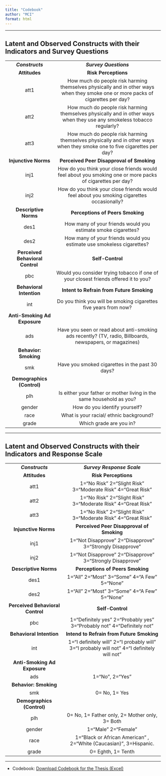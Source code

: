 ```yaml
---
title: "Codebook"
author: "MCI"
format: html
---
```


------------------------------------------------------------------------

## Latent and Observed Constructs with their Indicators and Survey Questions

|  |  |
|:------------------------:|:-------------------------------------------------------:|
| ***Constructs*** | ***Survey Questions*** |
| **Attitudes** | **Risk Perceptions** |
| att1 | How much do people risk harming themselves physically and in other ways when they smoke one or more packs of cigarettes per day? |
| att2 | How much do people risk harming themselves physically and in other ways when they use any smokeless tobacco regularly? |
| att3 | How much do people risk harming themselves physically and in other ways when they smoke one to five cigarettes per day? |
| **Injunctive Norms** | **Perceived Peer Disapproval of Smoking** |
| inj1 | How do you think your close friends would feel about you smoking one or more packs of cigarettes per day? |
| inj2 | How do you think your close friends would feel about you smoking cigarettes occasionally? |
| **Descriptive Norms** | **Perceptions of Peers Smoking** |
| des1 | How many of your friends would you estimate smoke cigarettes? |
| des2 | How many of your friends would you estimate use smokeless cigarettes? |
| **Perceived Behavioral Control**  | **Self-Control** |
| pbc | Would you consider trying tobacco if one of your closest friends offered it to you? |
| **Behavioral Intention** | **Intent to Refrain from Future Smoking** |
| int | Do you think you will be smoking cigarettes five years from now? |
| **Anti-Smoking Ad Exposure** |   |
| ads | Have you seen or read about anti-smoking ads recently? (TV, radio, Billboards, newspapers, or magazines) |
| **Behavior: Smoking** |   |
| smk | Have you smoked cigarettes in the past 30 days? |
| **Demographics (Control)** |   |
| plh | Is either your father or mother living in the same household as you? |
| gender | How do you identify yourself? |
| race | What is your racial/ ethnic background? |
| grade | Which grade are you in? |

------------------------------------------------------------------------

## Latent and Observed Constructs with their Indicators and Response Scale

|  |  |
|:-------------------------:|:-------------------------------------------:|
| ***Constructs*** | ***Survey Response Scale*** |
| **Attitudes** | **Risk Perceptions** |
| att1 | 1="No Risk" 2="Slight Risk" 3="Moderate Risk" 4="Great Risk" |
| att2 | 1="No Risk" 2="Slight Risk" 3="Moderate Risk" 4="Great Risk" |
| att3 | 1="No Risk" 2="Slight Risk" 3="Moderate Risk" 4="Great Risk" |
| **Injunctive Norms** | **Perceived Peer Disapproval of Smoking** |
| inj1 | 1="Not Disapprove" 2="Disapprove" 3="Strongly Disapprove" |
| inj2 | 1="Not Disapprove" 2="Disapprove" 3="Strongly Disapprove" |
| **Descriptive Norms** | **Perceptions of Peers Smoking** |
| des1 | 1="All" 2="Most" 3="Some" 4="A Few" 5="None" |
| des2 | 1="All" 2="Most" 3="Some" 4="A Few" 5="None" |
| **Perceived Behavioral Control** | **Self-Control** |
| pbc | 1="Definitely yes" 2="Probably yes" 3="Probably not" 4="Definitely not" |
| **Behavioral Intention** | **Intend to Refrain from Future Smoking** |
| int | 1="I definitely will" 2="I probably will" 3="I probably will not" 4="I definitely will not" |
| **Anti-Smoking Ad Exposure** |  |
| ads | 1="No", 2="Yes" |
| **Behavior: Smoking** |  |
| smk | 0= No, 1= Yes |
| **Demographics (Control)** |  |
| plh | 0= No, 1= Father only, 2= Mother only, 3= Both |
| gender | 1="Male" 2="Female" |
| race | 1="Black or African American" , 2="White (Caucasian)", 3=Hispanic. |
| grade | 0= Eghth, 1= Tenth |

------------------------------------------------------------------------

-   Codebook: [Download Codebook for the Thesis (Excel)](Codebook_Cigarette.xlsx)
